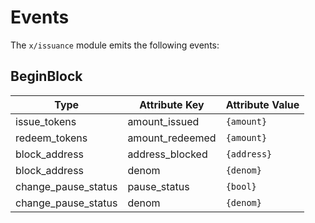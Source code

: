 
# Events

The `x/issuance` module emits the following events:

## BeginBlock

| Type                | Attribute Key   | Attribute Value |
| ------------------- | --------------- | --------------- |
| issue_tokens        | amount_issued   | `{amount}`      |
| redeem_tokens       | amount_redeemed | `{amount}`      |
| block_address       | address_blocked | `{address}`     |
| block_address       | denom           | `{denom}`       |
| change_pause_status | pause_status    | `{bool}`        |
| change_pause_status | denom           | `{denom}`       |


>
